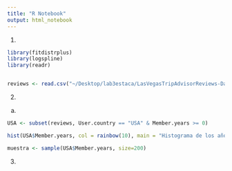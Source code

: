 ```yaml
---
title: "R Notebook"
output: html_notebook
---
```


1.

```r
library(fitdistrplus)
library(logspline)
library(readr)


reviews <- read.csv("~/Desktop/lab3estaca/LasVegasTripAdvisorReviews-Dataset.csv", sep=";")
```


2.

a)

```r
USA <- subset(reviews, User.country == "USA" & Member.years >= 0)

hist(USA$Member.years, col = rainbow(10), main = "Histograma de los años de miembros", xlab = "Rango de Edades", ylab = "Cantidad")

muestra <- sample(USA$Member.years, size=200)

```


3.

